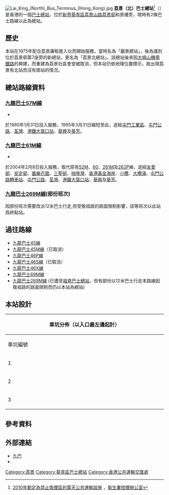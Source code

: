 {{Infobox HK Bus terminus
| image = Lai King (North) Bus Terminus.jpg
| name = 荔景（北）巴士總站
| engname =  Lai King (North) Bus Terminus
| district = [[葵青區|葵青區]]
| area = [[荔景|荔景]]／[[麗瑤|麗瑤]]／[[祖堯|祖堯]]
| street = [[荔景山路|荔景山路]]近[[聯接街|聯接街]]
| coordinates = {{Coord|22|21|6.17|N|114|7|38.19|E}}
| opendate = 1975年
| terminate = [[九巴|九巴]]<br>[[九龍巴士57M線|57M]]、[[九龍巴士61M線|61M]]
| via = 
| feeder = 
| nearbystreets = 荔景山路、[[麗祖路|麗祖路]]、[[葵涌道|葵涌道]]
| nearbysights = [[荔景邨|荔景邨]]、[[葵芳|葵芳]]
| notes =
| alternative = 
| bgcolor = Green
| fontcolor = White 
}}
[[File:Lai_King_(North)_Bus_Terminus_(Hong_Kong).jpg|thumb]]
'''荔景（北）巴士總站'''<ref>[http://www.tco.gov.hk/tc_chi/legislation/open_air_ptfs_list.html 2010年劃定為禁止吸煙區的露天公共運輸設施] {{Wayback|url=http://www.tco.gov.hk/tc_chi/legislation/open_air_ptfs_list.html |date=20140222013445 }}，[[衛生署控煙辦公室|衛生署控煙辦公室]]</ref>（{{lang-en|'''Lai King (North) Bus Terminus'''}}）是香港的一個[[巴士總站|巴士總站]]，位於[[新界|新界]][[葵青區|葵青區]][[荔景山路|荔景山路]][[荔景邨|荔景邨]]和景樓旁，現時有2條巴士路線以此為總站。

==歷史==
本站在1975年配合荔景廉租屋入伙而開始服務，當時名為「麗景總站」，後為識別位於荔景邨第7座旁的新總站，更名為「荔景北總站」。該總站後來因[[大嶼山機場鐵路|大嶼山機場鐵路]]的興建，而重建為荔景社區會堂被取消，但本站仍依地理位置標示，故出現荔景有北站而沒有南站的情況。

==總站路線資料==
===[[九龍巴士57M線|九龍巴士57M線]]===
*{{HK Bus Route KLNT|57M|inline}}
於1985年1月31日投入服務，1995年3月31日縮短至此，途經[[屯門工業區|屯門工業區]]、[[屯門公路|屯門公路]]、[[荃灣|荃灣]]、[[港鐵|港鐵]][[大窩口站|大窩口站]]、[[葵興|葵興]]及[[葵芳|葵芳]]。

===[[九龍巴士61M線|九龍巴士61M線]]===
*{{HK Bus Route KLNT|61M|inline}}
於2004年2月8日投入服務，取代原有[[九龍巴士52M線|52M]]、[[九龍巴士60線|60]]、[[九龍巴士261M線|261M]]及[[九龍巴士262P線|262P]]線，途經[[友愛邨|友愛邨]]、[[安定邨|安定邨]]、[[置樂花園|置樂花園]]、[[三聖邨|三聖邨]]、[[咖啡灣|咖啡灣]]、[[香港黃金海岸|香港黃金海岸]]、[[小欖_(香港)|小欖]]、[[大欖涌|大欖涌]]、[[屯門公路轉車站|屯門公路轉車站]]、[[屯門公路|屯門公路]]、[[荃灣|荃灣]]、[[港鐵|港鐵]][[大窩口站|大窩口站]]、[[葵興|葵興]]及[[葵芳|葵芳]]。

===[[九龍巴士269M線|九龍巴士269M線]](部份班次)===
因部份班次需要改派12米巴士行走,但受敬祖路的路面限制影響，該等班次以此站爲終點站。

==過往路線==
*[[九龍巴士45線|九龍巴士45線]]
*[[九龍巴士45M線|九龍巴士45M線]]（已取消）
*[[九龍巴士46P線|九龍巴士46P線]]
*[[九龍巴士46S線|九龍巴士46S線]]（已取消）
*[[九龍巴士46X線|九龍巴士46X線]]
*[[九龍巴士69M線|九龍巴士69M線]]
*[[九龍巴士269M線|九龍巴士269M線]] (已遷至[[祖堯巴士總站|祖堯巴士總站]]，但有部份以12米巴士行走本路線因敬祖路的路面限制而仍以本站為總站)

==本站設計==
{|class="wikitable" style="width:100%; text-align:center"
|-
!colspan="3" style="font-size:16px"|'''車坑分佈（以入口最左邊起計）'''
|-
! width="10%"|車坑編號
! width="25%"|車坑數目
! width="65%"|路線
|-
|1||雙坑通道||九巴57M線
|-
|2||單坑通道||九巴61M線
|-
|3||單坑通道||吉坑
|}

==參考資料==
{{reflist}}

==外部連結==
*[http://www.kmb.hk/ 九巴] {{Wayback|url=http://www.kmb.hk/ |date=20121206050156 }}
*{{Wikia|hkbus|香港巴士大典|荔景 (北) 總站}}

{{香港葵青區巴士總站列表}}

[[Category:荔景|Category:荔景]]
[[Category:葵青區巴士總站|Category:葵青區巴士總站]]
[[Category:香港公共運輸交匯處|Category:香港公共運輸交匯處]]